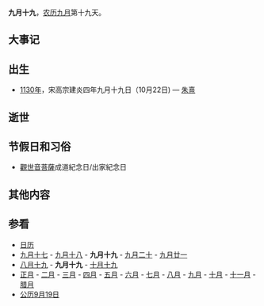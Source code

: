 {{Lunar09Calendar}}
'''九月十九'''，[[农历|农历]][[九月_(农历)|九月]]第十九天。

==大事记==

==出生==
* [[1130年|1130年]]，宋高宗建炎四年九月十九日（10月22日) — [[朱熹|朱熹]]

==逝世==

==节假日和习俗==
* [[觀世音菩薩|觀世音菩薩]]成道紀念日/出家紀念日

==其他内容==

==参看==
*[[历史上的今天|日历]]
*[[九月十七|九月十七]] - [[九月十八|九月十八]] - '''九月十九''' - [[九月二十|九月二十]] - [[九月廿一|九月廿一]]
*[[八月十九|八月十九]] - '''九月十九''' - [[十月十九|十月十九]]
*[[正月|正月]] - [[二月_(农历)|二月]] - [[三月_(农历)|三月]] - [[四月_(农历)|四月]] - [[五月_(农历)|五月]] - [[六月_(农历)|六月]] - [[七月_(农历)|七月]] - [[八月_(农历)|八月]] - [[九月_(农历)|九月]] - [[十月_(农历)|十月]] - [[十一月_(农历)|十一月]] - [[腊月|腊月]]
*[[公历|公历]][[9月19日|9月19日]]